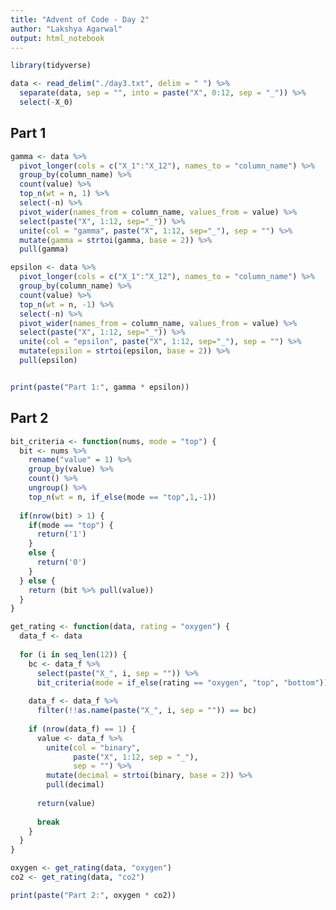 ---
title: "Advent of Code - Day 2"
author: "Lakshya Agarwal"
output: html_notebook
---

```{r include=FALSE}
library(tidyverse)
```

```{r}
data <- read_delim("./day3.txt", delim = " ") %>%
  separate(data, sep = "", into = paste("X", 0:12, sep = "_")) %>%
  select(-X_0)
```

## Part 1

```{r}
gamma <- data %>%
  pivot_longer(cols = c("X_1":"X_12"), names_to = "column_name") %>%
  group_by(column_name) %>%
  count(value) %>% 
  top_n(wt = n, 1) %>%
  select(-n) %>%
  pivot_wider(names_from = column_name, values_from = value) %>%
  select(paste("X", 1:12, sep="_")) %>%
  unite(col = "gamma", paste("X", 1:12, sep="_"), sep = "") %>%
  mutate(gamma = strtoi(gamma, base = 2)) %>%
  pull(gamma)

epsilon <- data %>%
  pivot_longer(cols = c("X_1":"X_12"), names_to = "column_name") %>%
  group_by(column_name) %>%
  count(value) %>%
  top_n(wt = n, -1) %>%
  select(-n) %>%
  pivot_wider(names_from = column_name, values_from = value) %>%
  select(paste("X", 1:12, sep="_")) %>%
  unite(col = "epsilon", paste("X", 1:12, sep="_"), sep = "") %>%
  mutate(epsilon = strtoi(epsilon, base = 2)) %>%
  pull(epsilon)


print(paste("Part 1:", gamma * epsilon))
```
## Part 2

```{r}
bit_criteria <- function(nums, mode = "top") {
  bit <- nums %>%
    rename("value" = 1) %>%
    group_by(value) %>%
    count() %>%
    ungroup() %>%
    top_n(wt = n, if_else(mode == "top",1,-1))
  
  if(nrow(bit) > 1) {
    if(mode == "top") {
      return('1')
    }
    else {
      return('0')
    }
  } else {
    return (bit %>% pull(value))
  }
}
```


```{r}
get_rating <- function(data, rating = "oxygen") {
  data_f <- data
  
  for (i in seq_len(12)) {
    bc <- data_f %>%
      select(paste("X_", i, sep = "")) %>%
      bit_criteria(mode = if_else(rating == "oxygen", "top", "bottom"))
    
    data_f <- data_f %>%
      filter(!!as.name(paste("X_", i, sep = "")) == bc)
    
    if (nrow(data_f) == 1) {
      value <- data_f %>%
        unite(col = "binary",
              paste("X", 1:12, sep = "_"),
              sep = "") %>%
        mutate(decimal = strtoi(binary, base = 2)) %>%
        pull(decimal)
        
      return(value)
      
      break
    }
  }
}
```


```{r}
oxygen <- get_rating(data, "oxygen")
co2 <- get_rating(data, "co2")

print(paste("Part 2:", oxygen * co2))
```

